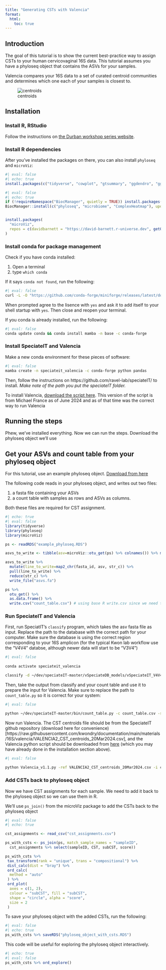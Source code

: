 ```yaml
---
title: "Generating CSTs with Valencia"
format:
  html:
    toc: true
---
```


## Introduction

The goal of this tutorial is to show the current best-practice way to assign CSTs to your human cervicovaginal 16S data. This tutorial assumes you have a phyloseq object that contains the ASVs for your samples.


Valencia compares your 16S data to a set of curated centroid communities and determines which one each of your samples is closest to.

![centroids](centroids.png)


## Installation

### Install R, RStudio

Follow the instructions on [the Durban workshop series website](https://elsherbini.github.io/durban-data-science-for-biology/installation-instructions.html).

### Install R dependencies

After you've installed the packages on there, you can also install `phyloseq` and `microViz`:

```r
#| eval: false
#| echo: true
install.packages(c("tidyverse", "cowplot", "gtsummary", "ggdendro", "ggdist", "ggforce","ggplot2movies", "ggrepel", "ggridges", "ggthemes", "colorspace", "patchwork", "quarto"))
```

```r
#| eval: false
#| echo: true
if (!requireNamespace("BiocManager", quietly = TRUE)) install.packages("BiocManager")
BiocManager::install(c("phyloseq", "microbiome", "ComplexHeatmap"), update = FALSE)


install.packages(
  "microViz",
  repos = c(davidbarnett = "https://david-barnett.r-universe.dev", getOption("repos"))
)

```

### Install conda for package management

Check if you have conda installed:

1.  Open a terminal
2.  type `which conda`

If it says `conda not found`, run the following:

```bash
#| eval: false
curl -L -O "https://github.com/conda-forge/miniforge/releases/latest/download/Miniforge3-$(uname)-$(uname -m).sh"\nbash Miniforge3-$(uname)-$(uname -m).sh
```

When prompted agree to the lisence with `yes` and ask it to add itself to your shell startup with `yes`. Then close and reopen your terminal.

If you conda is already installed, run the following:

```bash
#| eval: false
conda update conda && conda install mamba -n base -c conda-forge
```

### Install SpeciateIT and Valencia

Make a new conda environment for these pieces of software:

```bash
#| eval: false
mamba create -n speciateit_valencia -c conda-forge python pandas
```

Then, follow the instructions on https://github.com/ravel-lab/speciateIT/ to install. *Make note of the path you put the speciateIT folder.*

To install Valencia, [download the script here](https://raw.githubusercontent.com/kwondry/documentation/main/materials/16S/valencia/Valencia_v1.1.py). This version of the script is from Michael France as of June 2024 and as of that time was the correct way to run Valencia

## Running the steps

Phew, we've installed everything. Now we can run the steps. Download the phyloseq object we'll use

## Get your ASVs and count table from your phyloseq object

For this tutorial, use an example phyloseq object. [Download from here](https://github.com/kwondry/documentation/raw/main/materials/16S/valencia/example_phyloseq.RDS)


The following code reads in your phyloseq object, and writes out two files:

1. a fasta file containing your ASVs
2. a count table with samples as rows and ASVs as columns.

Both these files are required for CST assignment.

```r
#| echo: true
#| eval: false
library(tidyverse)
library(phyloseq)
library(microViz)

ps <- readRDS("example_phyloseq.RDS") 

asvs_to_write <- tibble(asv=microViz::otu_get(ps) %>% colnames()) %>% mutate(fasta_id=str_c(">",asv, "\n")) %>% mutate(asv = str_c(asv, "\n"))

asvs_to_write %>%
  mutate(line_to_write=map2_chr(fasta_id, asv, str_c)) %>%
  pull(line_to_write) %>%
  reduce(str_c) %>%
  write_file("asvs.fa")

ps %>%
  otu_get() %>%
  as.data.frame() %>%
  write.csv("count_table.csv") # using base R write.csv since we need the rownames
```

### Run SpeciateIT and Valencia

First, run SpeciatIT's `classify` program, which takes the asv fasta file as input. Replace the path to the database with the correct path for your computer. Make sure the database is using the correct region corresponding to your 16S amplicon (for the typical Kwon lab workflow use the "V4V4" databse, although newer data will start to be "V3V4")

```bash
#| eval: false
        
conda activate speciateit_valencia

classify -d ~/dev/speciateIT-master/vSpeciateDB_models/vSpeciateIT_V4V4 -i asvs.fa -o speciateit_output
```

Then, take the output from classify and your count table and use it to prepare the input for Valencia. Make sure to replace the path to `count_table.py` so it is correct for your system:

```bash
#| eval: false

python ~/dev/speciateIT-master/bin/count_table.py -c count_table.csv -s speciateit_output/MC_order7_results.txt
```

Now run Valencia. The CST centroids file should be from the SpeciateIT github repository (download here for convenience)[https://raw.githubusercontent.com/kwondry/documentation/main/materials/16S/valencia/VALENCIA2_CST_centroids_20Mar2024.csv], and the Valencia python script should be downloaded from [here](https://raw.githubusercontent.com/kwondry/documentation/main/materials/16S/valencia/Valencia_v1.1.py) (which you may have already done in the installation section above).

```bash
#| eval: false
        
python Valencia_v1.1.py -ref VALENCIA2_CST_centroids_20Mar2024.csv -i count_table_speciateIT.csv -o cst_assignments
```

### Add CSTs back to phyloseq object

Now we have CST assignments for each sample. We need to add it back to the phyloseq object so we can use them in R.

We'll use `ps_join()` from the microViz package to add the CSTs back to the phyloseq object

```r
#| eval: false
#| echo: true

cst_assignments <- read_csv("cst_assignments.csv")

ps_with_csts <- ps_join(ps, match_sample_names = "sampleID",
  cst_assignments %>% select(sampleID, CST, subCST, score))

ps_with_csts %>%
 tax_transform(rank = "unique", trans = "compositional") %>%
 dist_calc(dist = "bray") %>%
 ord_calc(
  method = "auto"
 ) %>% 
 ord_plot(
  axes = c(1, 2),
  colour = "subCST", fill = "subCST",
  shape = "circle", alpha = "score",
  size = 2
 )

```

To save your phyloseq object with the added CSTs, run the following:

```r
#| eval: false
#| echo: true
ps_with_csts %>% saveRDS("phyloseq_object_with_csts.RDS")
```

This code will be useful for exploring the phyloseq object interactively.

```r
#| echo: true
#| eval: false
ps_with_csts %>% ord_explore()
```
